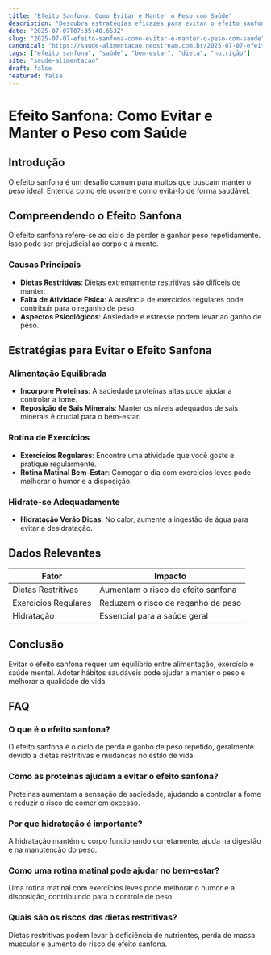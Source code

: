 ```yaml
---
title: "Efeito Sanfona: Como Evitar e Manter o Peso com Saúde"
description: "Descubra estratégias eficazes para evitar o efeito sanfona e manter seu peso ideal com saúde e bem-estar. Dicas práticas e informações detalhadas."
date: "2025-07-07T07:35:40.653Z"
slug: "2025-07-07-efeito-sanfona-como-evitar-e-manter-o-peso-com-saude"
canonical: "https://saude-alimentacao.neostream.com.br/2025-07-07-efeito-sanfona-como-evitar-e-manter-o-peso-com-saude"
tags: ["efeito sanfona", "saúde", "bem-estar", "dieta", "nutrição"]
site: "saude-alimentacao"
draft: false
featured: false
---
```


# Efeito Sanfona: Como Evitar e Manter o Peso com Saúde

## Introdução
O efeito sanfona é um desafio comum para muitos que buscam manter o peso ideal. Entenda como ele ocorre e como evitá-lo de forma saudável.

## Compreendendo o Efeito Sanfona
O efeito sanfona refere-se ao ciclo de perder e ganhar peso repetidamente. Isso pode ser prejudicial ao corpo e à mente.

### Causas Principais
- **Dietas Restritivas**: Dietas extremamente restritivas são difíceis de manter.
- **Falta de Atividade Física**: A ausência de exercícios regulares pode contribuir para o reganho de peso.
- **Aspectos Psicológicos**: Ansiedade e estresse podem levar ao ganho de peso.

## Estratégias para Evitar o Efeito Sanfona

### Alimentação Equilibrada
- **Incorpore Proteínas**: A saciedade proteínas altas pode ajudar a controlar a fome.
- **Reposição de Sais Minerais**: Manter os níveis adequados de sais minerais é crucial para o bem-estar.

### Rotina de Exercícios
- **Exercícios Regulares**: Encontre uma atividade que você goste e pratique regularmente.
- **Rotina Matinal Bem-Estar**: Começar o dia com exercícios leves pode melhorar o humor e a disposição.

### Hidrate-se Adequadamente
- **Hidratação Verão Dicas**: No calor, aumente a ingestão de água para evitar a desidratação.

## Dados Relevantes
| Fator | Impacto |
|-------|---------|
| Dietas Restritivas | Aumentam o risco de efeito sanfona |
| Exercícios Regulares | Reduzem o risco de reganho de peso |
| Hidratação | Essencial para a saúde geral |

## Conclusão
Evitar o efeito sanfona requer um equilíbrio entre alimentação, exercício e saúde mental. Adotar hábitos saudáveis pode ajudar a manter o peso e melhorar a qualidade de vida.

## FAQ

### O que é o efeito sanfona?
O efeito sanfona é o ciclo de perda e ganho de peso repetido, geralmente devido a dietas restritivas e mudanças no estilo de vida.

### Como as proteínas ajudam a evitar o efeito sanfona?
Proteínas aumentam a sensação de saciedade, ajudando a controlar a fome e reduzir o risco de comer em excesso.

### Por que hidratação é importante?
A hidratação mantém o corpo funcionando corretamente, ajuda na digestão e na manutenção do peso.

### Como uma rotina matinal pode ajudar no bem-estar?
Uma rotina matinal com exercícios leves pode melhorar o humor e a disposição, contribuindo para o controle de peso.

### Quais são os riscos das dietas restritivas?
Dietas restritivas podem levar à deficiência de nutrientes, perda de massa muscular e aumento do risco de efeito sanfona.
